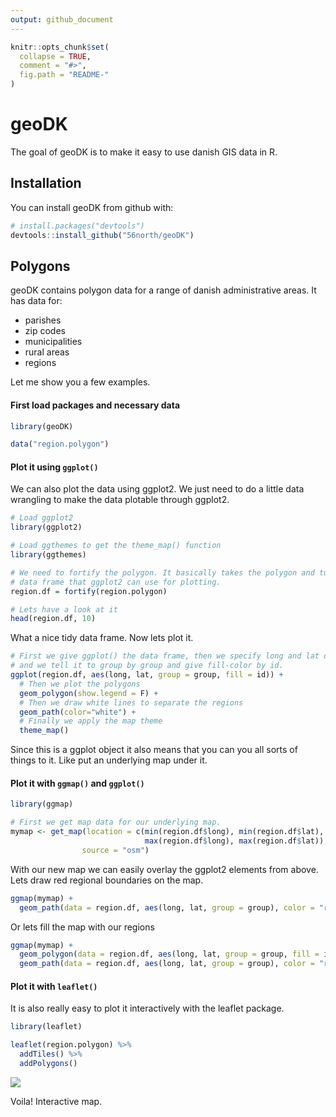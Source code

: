 ```yaml
---
output: github_document
---
```


<!-- README.md is generated from README.Rmd. Please edit that file -->

```r
knitr::opts_chunk$set(
  collapse = TRUE,
  comment = "#>",
  fig.path = "README-"
)
```

# geoDK

The goal of geoDK is to make it easy to use danish GIS data in R.

## Installation

You can install geoDK from github with:

```r
# install.packages("devtools")
devtools::install_github("56north/geoDK")
```

## Polygons

geoDK contains polygon data for a range of danish administrative areas. It has data for: 

* parishes
* zip codes
* municipalities
* rural areas
* regions

Let me show you a few examples. 


#### First load packages and necessary data
```r
library(geoDK)

data("region.polygon")

```

#### Plot it using `ggplot()`
We can also plot the data using ggplot2. We just need to do a little data wrangling to make the data plotable through ggplot2.

```r
# Load ggplot2
library(ggplot2)

# Load ggthemes to get the theme_map() function
library(ggthemes)

# We need to fortify the polygon. It basically takes the polygon and turns it into a 
# data frame that ggplot2 can use for plotting.
region.df = fortify(region.polygon)

# Lets have a look at it
head(region.df, 10)
```

What a nice tidy data frame. Now lets plot it.

```r
# First we give ggplot() the data frame, then we specify long and lat on the axis
# and we tell it to group by group and give fill-color by id.
ggplot(region.df, aes(long, lat, group = group, fill = id)) + 
  # Then we plot the polygons
  geom_polygon(show.legend = F) +
  # Then we draw white lines to separate the regions
  geom_path(color="white") + 
  # Finally we apply the map theme
  theme_map()
```

Since this is a ggplot object it also means that you can you all sorts of things to it. Like put an underlying map under it.

#### Plot it with `ggmap()` and `ggplot()`

```r
library(ggmap)

# First we get map data for our underlying map. 
mymap <- get_map(location = c(min(region.df$long), min(region.df$lat),
                              max(region.df$long), max(region.df$lat)),
                source = "osm")
```

With our new map we can easily overlay the ggplot2 elements from above. Lets draw red regional boundaries on the map.

```r
ggmap(mymap) +
  geom_path(data = region.df, aes(long, lat, group = group), color = "red")
```

Or lets fill the map with our regions

```r
ggmap(mymap) +
  geom_polygon(data = region.df, aes(long, lat, group = group, fill = id), show.legend = F) +
  geom_path(data = region.df, aes(long, lat, group = group), color = "red")
```

#### Plot it with `leaflet()`

It is also really easy to plot it interactively with the leaflet package.

```r
library(leaflet)

leaflet(region.polygon) %>%
  addTiles() %>%
  addPolygons()

```

![](plot1.png)

Voila! Interactive map.
